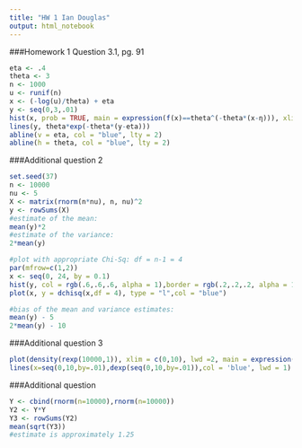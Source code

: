 ```yaml
---
title: "HW 1 Ian Douglas"
output: html_notebook
---
```

###Homework 1
Question 3.1, pg. 91
```r
eta <- .4
theta <- 3
n <- 1000
u <- runif(n)
x <- (-log(u)/theta) + eta
y <- seq(0,3,.01)
hist(x, prob = TRUE, main = expression(f(x)==theta^(-theta*(x-η))), xlim = c(0,3), ylim = c(0, 4))
lines(y, theta*exp(-theta*(y-eta)))
abline(v = eta, col = "blue", lty = 2)
abline(h = theta, col = "blue", lty = 2)
```

###Additional question 2
```r
set.seed(37)
n <- 10000
nu <- 5
X <- matrix(rnorm(n*nu), n, nu)^2 
y <- rowSums(X)
#estimate of the mean:
mean(y)*2
#estimate of the variance:
2*mean(y)

#plot with appropriate Chi-Sq: df = n-1 = 4
par(mfrow=c(1,2))
x <- seq(0, 24, by = 0.1)
hist(y, col = rgb(.6,.6,.6, alpha = 1),border = rgb(.2,.2,.2, alpha = 1))
plot(x, y = dchisq(x,df = 4), type = "l",col = "blue")

#bias of the mean and variance estimates:
mean(y) - 5
2*mean(y) - 10
```
###Additional question 3
```r
plot(density(rexp(10000,1)), xlim = c(0,10), lwd =2, main = expression(f(x)==lambda*e^(-lambda*x)))
lines(x=seq(0,10,by=.01),dexp(seq(0,10,by=.01)),col = 'blue', lwd = 1)
```
###Additional question 
```r
Y <- cbind(rnorm(n=10000),rnorm(n=10000))
Y2 <- Y*Y
Y3 <- rowSums(Y2)
mean(sqrt(Y3))
#estimate is approximately 1.25
```